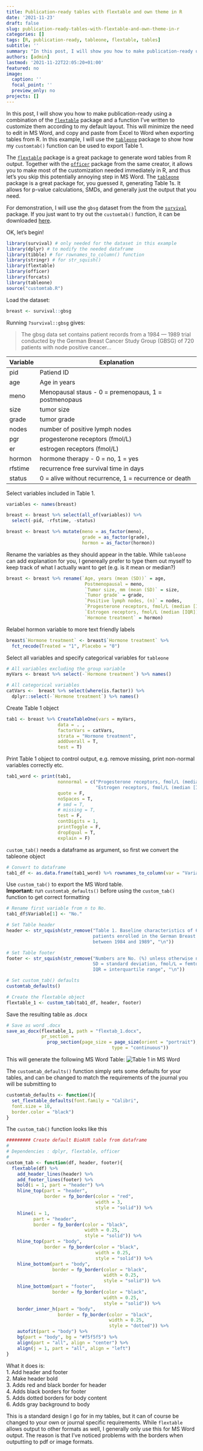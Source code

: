 ```yaml
---
title: Publication-ready tables with flextable and own theme in R
date: '2021-11-23'
draft: false
slug: publication-ready-tables-with-flextable-and-own-theme-in-r
categories: []
tags: [R, publication-ready, tableone, flextable, tables]
subtitle: ''
summary: "In this post, I will show you how to make publication-ready using a combination of the [`flextable`](https://cran.r-project.org/package=flextable) package and a function I've written to customize them according to my default layout. This will minimize the need to edit in MS Word, and copy and paste from Excel to Word when exporting tables from R. In this example, I will use the [`tableone`](https://cran.r-project.org/package=tableone) package to show how my `customtab()` function can be used to export Table 1. "
authors: [admin]
lastmod: '2021-11-22T22:05:20+01:00'
featured: no
image:
  caption: ''
  focal_point: ''
  preview_only: no
projects: []
---
```

In this post, I will show you how to make publication-ready using a combination of the [`flextable`](https://cran.r-project.org/package=flextable) package and a function I've written to customize them according to my default layout. This will minimize the need to edit in MS Word, and copy and paste from Excel to Word when exporting tables from R. In this example, I will use the [`tableone`](https://cran.r-project.org/package=tableone) package to show how my `customtab()` function can be used to export Table 1.   

The [`flextable`](https://cran.r-project.org/package=flextable) package is a great package to generate word tables from R output. Together with the [`officer`](https://cran.r-project.org/package=officer) package from the same creator, it allows you to make most of the customization needed immediately in R, and thus let's you skip this potentially annoying step in MS Word. The [`tableone`](https://cran.r-project.org/package=tableone) package is a great package for, you guessed it, generating Table 1s. It allows for p-value calculations, SMDs, and generally just the output that you need. 

For demonstration, I will use the `gbsg` dataset from the from the [`survival`](https://cran.r-project.org/package=survival) package. If you just want to try out the `customtab()` function, it can be downloaded [here](customtab.R).  

OK, let's begin!

```r
library(survival) # only needed for the dataset in this example
library(dplyr) # to modify the needed dataframe
library(tibble) # for rownames_to_column() function
library(stringr) # for str_squish()
library(flextable)
library(officer)
library(forcats)
library(tableone)
source("customtab.R")
```

Load the dataset:  

```r
breast <- survival::gbsg
```

Running `?survival::gbsg` gives:

> The gbsg data set contains patient records from a 1984 — 1989 trial conducted by the German Breast Cancer Study Group (GBSG) of 720 patients with node positive cancer...  

Variable | Explanation
-------- | ------------
pid   | Patiend ID
age | Age in years
meno | Menopausal staus - 0 = premenopaus, 1 = postmenopaus
size | tumor size
grade | tumor grade
nodes | number of positive lymph nodes
pgr | progesterone receptors (fmol/L)
er | estrogen receptors (fmol/L)
hormon | hormone therapy - 0 = no, 1 = yes
rfstime | recurrence free survival time in days
status | 0 = alive without recurrence, 1 = recurrence or death

Select variables included in Table 1. 
```r
variables <- names(breast)

breast <- breast %>% select(all_of(variables)) %>% 
  select(-pid, -rfstime, -status)

breast <- breast %>% mutate(meno = as_factor(meno), 
                            grade = as_factor(grade), 
                            hormon = as_factor(hormon))

```

Rename the variables as they should appear in the table. While `tableone` can add explanation for you, I genereally prefer to type them out myself to keep track of what I actually want to get (e.g. is it mean or median?)

```r
breast <- breast %>% rename(`Age, years (mean (SD))` = age, 
                             Postmenopausal = meno, 
                             `Tumor size, mm (mean (SD)` = size, 
                             `Tumor grade` = grade, 
                             `Positive lymph nodes, (n)` = nodes, 
                             `Progesterone receptors, fmol/L (median [IQR])` = pgr, 
                             `Estrogen receptors, fmol/L (median [IQR])` = er, 
                             `Hormone treatment` = hormon)
```

Relabel hormon variable to more text friendly labels

```r
breast$`Hormone treatment` <- breast$`Hormone treatment` %>% 
  fct_recode(Treated = "1", Placebo = "0")
```

Select all variables and specify categorical variables for `tableone`
```r
# All variables excluding the group variable
myVars <- breast %>% select(-`Hormone treatment`) %>% names() 

# All categorical variables
catVars <-  breast %>% select(where(is.factor)) %>% 
  dplyr::select(-`Hormone treatment`) %>% names()
```

Create Table 1 object
```r
tab1 <- breast %>% CreateTableOne(vars = myVars, 
                   data = . , 
                   factorVars = catVars, 
                   strata = "Hormone treatment", 
                   addOverall = T, 
                   test = T)
```

Print Table 1 object to control output, e.g. remove missing, print non-normal variables correctly etc. 
```r
tab1_word <- print(tab1, 
                   nonnormal = c("Progesterone receptors, fmol/L (median [IQR])", 
                                 "Estrogen receptors, fmol/L (median [IQR])"),
                   quote = F, 
                   noSpaces = T, 
                   # smd = T, 
                   # missing = T, 
                   test = F, 
                   contDigits = 1, 
                   printToggle = F,
                   dropEqual = T, 
                   explain = F)
```

`custom_tab()` needs a dataframe as argument, so first we convert the tableone object
```r
# Convert to dataframe
tab1_df <- as.data.frame(tab1_word) %>% rownames_to_column(var = "Variable")
```

Use `custom_tab()` to export the MS Word table.  
**Important:** run `customtab_defaults()` before using the `custom_tab()` function to get correct formatting 
```r
# Rename first variable from n to No.
tab1_df$Variable[1] <- "No."

# Set Table header
header <- str_squish(str_remove("Table 1. Baseline characteristics of 686 
                                patients enrolled in the German Breast Cancer Study Group 
                                between 1984 and 1989", "\n"))

# Set Table footer
footer <- str_squish(str_remove("Numbers are No. (%) unless otherwise noted. 
                                SD = standard deviation, fmol/L = femtomole per liter, 
                                IQR = interquartile range", "\n"))

# Set custom_tab() defaults
customtab_defaults()

# Create the flextable object
flextable_1 <- custom_tab(tab1_df, header, footer)

```

Save the resulting table as .docx
```r
# Save as word .docx
save_as_docx(flextable_1, path = "flextab_1.docx", 
             pr_section = 
               prop_section(page_size = page_size(orient = "portrait"), 
                                       type = "continuous"))
```


This will generate the following MS Word Table: 
![Table 1 in MS Word](tableone.png)

The `customtab_defaults()` function simply sets some defaults for your tables, and can be changed to match the requirements of the journal you will be submitting to

```r
customtab_defaults <- function(){
  set_flextable_defaults(font.family = "Calibri", 
  font.size = 10, 
  border.color = "black")
}
```

The `custom_tab()` function looks like this

```r
######### Create default BioAVR table from dataframe
#
# Dependencies : dplyr, flextable, officer
#      
custom_tab <- function(df, header, footer){
  flextable(df) %>% 
    add_header_lines(header) %>% 
    add_footer_lines(footer) %>% 
    bold(i = 1, part = "header") %>% 
    hline_top(part = "header", 
              border = fp_border(color = "red", 
                                 width = 3, 
                                 style = "solid")) %>% 
    hline(i = 1, 
          part = "header", 
          border = fp_border(color = "black", 
                             width = 0.25, 
                             style = "solid")) %>% 
    hline_top(part = "body", 
              border = fp_border(color = "black", 
                                 width = 0.25, 
                                 style = "solid")) %>% 
    hline_bottom(part = "body", 
                 border = fp_border(color = "black", 
                                    width = 0.25, 
                                    style = "solid")) %>% 
    hline_bottom(part = "footer", 
                 border = fp_border(color = "black", 
                                    width = 0.25, 
                                    style = "solid")) %>% 
    border_inner_h(part = "body", 
                   border = fp_border(color = "black", 
                                      width = 0.25, 
                                      style = "dotted")) %>% 
    autofit(part = "body") %>% 
    bg(part = "body", bg = "#f5f5f5") %>% 
    align(part = "all", align = "center") %>% 
    align(j = 1, part = "all", align = "left")
}

```

What it does is:  
1. Add header and footer  
2. Make header bold  
3. Adds red and black border for header  
4. Adds black borders for footer  
5. Adds dotted borders for body content  
6. Adds gray background to body  

This is a standard design I go for in my tables, but it can of course be changed to your own or journal specific requirements. 
While `flextable` allows output to other formats as well, I generally only use this for MS Word output. The reason is that I've noticed problems with the borders when outputting to pdf or image formats. 









